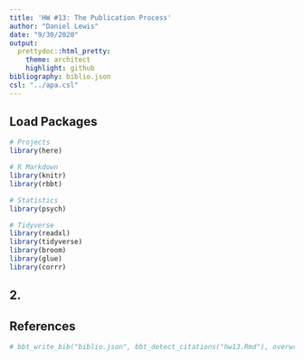 ```yaml
---
title: 'HW #13: The Publication Process'
author: "Daniel Lewis"
date: "9/30/2020"
output: 
  prettydoc::html_pretty:
    theme: architect
    highlight: github
bibliography: biblio.json
csl: "../apa.csl"
---
```

## Load Packages

```r
# Projects
library(here)

# R Markdown
library(knitr)
library(rbbt)

# Statistics
library(psych)

# Tidyverse
library(readxl)
library(tidyverse)
library(broom)
library(glue)
library(corrr)
```

## 2.

## References

```r
# bbt_write_bib("biblio.json", bbt_detect_citations("hw13.Rmd"), overwrite = TRUE)
```

